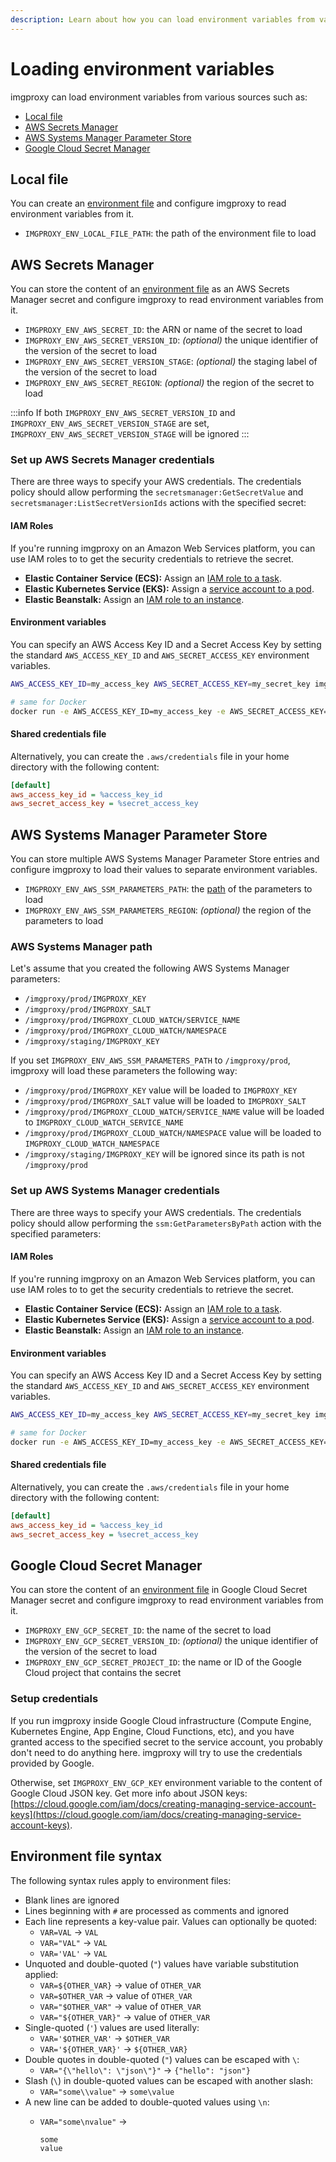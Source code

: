```yaml
---
description: Learn about how you can load environment variables from various sources with imgproxy
---
```


# Loading environment variables

imgproxy can load environment variables from various sources such as:

* [Local file](#local-file)
* [AWS Secrets Manager](#aws-secrets-manager)
* [AWS Systems Manager Parameter Store](#aws-systems-manager-parameter-store)
* [Google Cloud Secret Manager](#google-cloud-secret-manager)

## Local file

You can create an [environment file](#environment-file-syntax) and configure imgproxy to read environment variables from it.

* `IMGPROXY_ENV_LOCAL_FILE_PATH`: the path of the environment file to load

## AWS Secrets Manager

You can store the content of an [environment file](#environment-file-syntax) as an AWS Secrets Manager secret and configure imgproxy to read environment variables from it.

* `IMGPROXY_ENV_AWS_SECRET_ID`: the ARN or name of the secret to load
* `IMGPROXY_ENV_AWS_SECRET_VERSION_ID`: _(optional)_ the unique identifier of the version of the secret to load
* `IMGPROXY_ENV_AWS_SECRET_VERSION_STAGE`: _(optional)_ the staging label of the version of the secret to load
* `IMGPROXY_ENV_AWS_SECRET_REGION`: _(optional)_ the region of the secret to load

:::info
If both `IMGPROXY_ENV_AWS_SECRET_VERSION_ID` and `IMGPROXY_ENV_AWS_SECRET_VERSION_STAGE` are set, `IMGPROXY_ENV_AWS_SECRET_VERSION_STAGE` will be ignored
:::

### Set up AWS Secrets Manager credentials

There are three ways to specify your AWS credentials. The credentials policy should allow performing the `secretsmanager:GetSecretValue` and `secretsmanager:ListSecretVersionIds` actions with the specified secret:

#### IAM Roles

If you're running imgproxy on an Amazon Web Services platform, you can use IAM roles to to get the security credentials to retrieve the secret.

* **Elastic Container Service (ECS):** Assign an [IAM role to a task](https://docs.aws.amazon.com/AmazonECS/latest/developerguide/task-iam-roles.html).
* **Elastic Kubernetes Service (EKS):** Assign a [service account to a pod](https://docs.aws.amazon.com/eks/latest/userguide/pod-configuration.html).
* **Elastic Beanstalk:** Assign an [IAM role to an instance](https://docs.aws.amazon.com/elasticbeanstalk/latest/dg/iam-instanceprofile.html).

#### Environment variables

You can specify an AWS Access Key ID and a Secret Access Key by setting the standard `AWS_ACCESS_KEY_ID` and `AWS_SECRET_ACCESS_KEY` environment variables.

``` bash
AWS_ACCESS_KEY_ID=my_access_key AWS_SECRET_ACCESS_KEY=my_secret_key imgproxy

# same for Docker
docker run -e AWS_ACCESS_KEY_ID=my_access_key -e AWS_SECRET_ACCESS_KEY=my_secret_key -it darthsim/imgproxy
```

#### Shared credentials file

Alternatively, you can create the `.aws/credentials` file in your home directory with the following content:

```ini
[default]
aws_access_key_id = %access_key_id
aws_secret_access_key = %secret_access_key
```

## AWS Systems Manager Parameter Store

You can store multiple AWS Systems Manager Parameter Store entries and configure imgproxy to load their values to separate environment variables.

* `IMGPROXY_ENV_AWS_SSM_PARAMETERS_PATH`: the [path](#aws-systems-manager-path) of the parameters to load
* `IMGPROXY_ENV_AWS_SSM_PARAMETERS_REGION`: _(optional)_ the region of the parameters to load

### AWS Systems Manager path

Let's assume that you created the following AWS Systems Manager parameters:

* `/imgproxy/prod/IMGPROXY_KEY`
* `/imgproxy/prod/IMGPROXY_SALT`
* `/imgproxy/prod/IMGPROXY_CLOUD_WATCH/SERVICE_NAME`
* `/imgproxy/prod/IMGPROXY_CLOUD_WATCH/NAMESPACE`
* `/imgproxy/staging/IMGPROXY_KEY`

If you set `IMGPROXY_ENV_AWS_SSM_PARAMETERS_PATH` to `/imgproxy/prod`, imgproxy will load these parameters the following way:

* `/imgproxy/prod/IMGPROXY_KEY` value will be loaded to `IMGPROXY_KEY`
* `/imgproxy/prod/IMGPROXY_SALT` value will be loaded to `IMGPROXY_SALT`
* `/imgproxy/prod/IMGPROXY_CLOUD_WATCH/SERVICE_NAME` value will be loaded to `IMGPROXY_CLOUD_WATCH_SERVICE_NAME`
* `/imgproxy/prod/IMGPROXY_CLOUD_WATCH/NAMESPACE` value will be loaded to `IMGPROXY_CLOUD_WATCH_NAMESPACE`
* `/imgproxy/staging/IMGPROXY_KEY` will be ignored since its path is not `/imgproxy/prod`

### Set up AWS Systems Manager credentials

There are three ways to specify your AWS credentials. The credentials policy should allow performing the `ssm:GetParametersByPath` action with the specified parameters:

#### IAM Roles

If you're running imgproxy on an Amazon Web Services platform, you can use IAM roles to to get the security credentials to retrieve the secret.

* **Elastic Container Service (ECS):** Assign an [IAM role to a task](https://docs.aws.amazon.com/AmazonECS/latest/developerguide/task-iam-roles.html).
* **Elastic Kubernetes Service (EKS):** Assign a [service account to a pod](https://docs.aws.amazon.com/eks/latest/userguide/pod-configuration.html).
* **Elastic Beanstalk:** Assign an [IAM role to an instance](https://docs.aws.amazon.com/elasticbeanstalk/latest/dg/iam-instanceprofile.html).

#### Environment variables

You can specify an AWS Access Key ID and a Secret Access Key by setting the standard `AWS_ACCESS_KEY_ID` and `AWS_SECRET_ACCESS_KEY` environment variables.

``` bash
AWS_ACCESS_KEY_ID=my_access_key AWS_SECRET_ACCESS_KEY=my_secret_key imgproxy

# same for Docker
docker run -e AWS_ACCESS_KEY_ID=my_access_key -e AWS_SECRET_ACCESS_KEY=my_secret_key -it darthsim/imgproxy
```

#### Shared credentials file

Alternatively, you can create the `.aws/credentials` file in your home directory with the following content:

```ini
[default]
aws_access_key_id = %access_key_id
aws_secret_access_key = %secret_access_key
```

## Google Cloud Secret Manager

You can store the content of an [environment file](#environment-file-syntax) in Google Cloud Secret Manager secret and configure imgproxy to read environment variables from it.

* `IMGPROXY_ENV_GCP_SECRET_ID`: the name of the secret to load
* `IMGPROXY_ENV_GCP_SECRET_VERSION_ID`: _(optional)_ the unique identifier of the version of the secret to load
* `IMGPROXY_ENV_GCP_SECRET_PROJECT_ID`: the name or ID of the Google Cloud project that contains the secret

### Setup credentials

If you run imgproxy inside Google Cloud infrastructure (Compute Engine, Kubernetes Engine, App Engine, Cloud Functions, etc), and you have granted access to the specified secret to the service account, you probably don't need to do anything here. imgproxy will try to use the credentials provided by Google.

Otherwise, set `IMGPROXY_ENV_GCP_KEY` environment variable to the content of Google Cloud JSON key. Get more info about JSON keys: [https://cloud.google.com/iam/docs/creating-managing-service-account-keys](https://cloud.google.com/iam/docs/creating-managing-service-account-keys).

## Environment file syntax

The following syntax rules apply to environment files:

* Blank lines are ignored
* Lines beginning with `#` are processed as comments and ignored
* Each line represents a key-value pair. Values can optionally be quoted:
  * `VAR=VAL` -> `VAL`
  * `VAR="VAL"` -> `VAL`
  * `VAR='VAL'` -> `VAL`
* Unquoted and double-quoted (`"`) values have variable substitution applied:
  * `VAR=${OTHER_VAR}` -> value of `OTHER_VAR`
  * `VAR=$OTHER_VAR` -> value of `OTHER_VAR`
  * `VAR="$OTHER_VAR"` -> value of `OTHER_VAR`
  * `VAR="${OTHER_VAR}"` -> value of `OTHER_VAR`
* Single-quoted (`'`) values are used literally:
  * `VAR='$OTHER_VAR'` -> `$OTHER_VAR`
  * `VAR='${OTHER_VAR}'` -> `${OTHER_VAR}`
* Double quotes in double-quoted (`"`) values can be escaped with `\`:
  * `VAR="{\"hello\": \"json\"}"` -> `{"hello": "json"}`
* Slash (`\`) in double-quoted values can be escaped with another slash:
  * `VAR="some\\value"` -> `some\value`
* A new line can be added to double-quoted values using `\n`:
  * `VAR="some\nvalue"` ->

    ```
    some
    value
    ```

